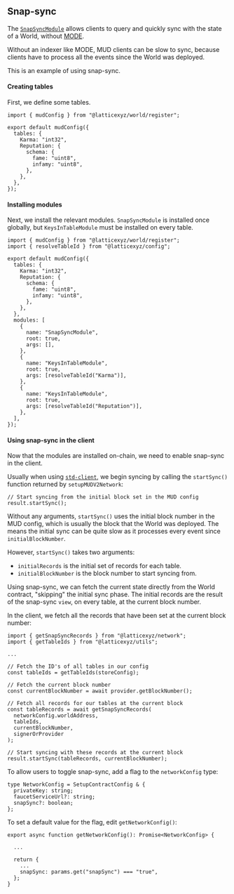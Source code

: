 ## Snap-sync

The [`SnapSyncModule`](https://github.com/latticexyz/mud/blob/main/packages/world/src/modules/snapsync/SnapSyncModule.sol) allows clients to query and quickly sync with the state of a World, without [MODE](/mode).

Without an indexer like MODE, MUD clients can be slow to sync, because clients have to process all the events since the World was deployed.

This is an example of using snap-sync.

#### Creating tables

First, we define some tables.

```tsx
import { mudConfig } from "@latticexyz/world/register";

export default mudConfig({
  tables: {
    Karma: "int32",
    Reputation: {
      schema: {
        fame: "uint8",
        infamy: "uint8",
      },
    },
  },
});
```

#### Installing modules

Next, we install the relevant modules. `SnapSyncModule` is installed once globally, but `KeysInTableModule` must be installed on every table.

```tsx
import { mudConfig } from "@latticexyz/world/register";
import { resolveTableId } from "@latticexyz/config";

export default mudConfig({
  tables: {
    Karma: "int32",
    Reputation: {
      schema: {
        fame: "uint8",
        infamy: "uint8",
      },
    },
  },
  modules: [
    {
      name: "SnapSyncModule",
      root: true,
      args: [],
    },
    {
      name: "KeysInTableModule",
      root: true,
      args: [resolveTableId("Karma")],
    },
    {
      name: "KeysInTableModule",
      root: true,
      args: [resolveTableId("Reputation")],
    },
  ],
});
```

#### Using snap-sync in the client

Now that the modules are installed on-chain, we need to enable snap-sync in the client.

Usually when using [`std-client`](https://github.com/latticexyz/mud/tree/main/packages/std-client), we begin syncing by calling the `startSync()` function returned by `setupMUDV2Network`:

```tsx
// Start syncing from the initial block set in the MUD config
result.startSync();
```

Without any arguments, `startSync()` uses the initial block number in the MUD config, which is usually the block that the World was deployed. The means the initial sync can be quite slow as it processes every event since `initialBlockNumber`.

However, `startSync()` takes two arguments:

- `initialRecords` is the initial set of records for each table.
- `initialBlockNumber` is the block number to start syncing from.

Using snap-sync, we can fetch the current state directly from the World contract, "skipping" the initial sync phase. The initial records are the result of the snap-sync `view`, on every table, at the current block number.

In the client, we fetch all the records that have been set at the current block number:

```tsx
import { getSnapSyncRecords } from "@latticexyz/network";
import { getTableIds } from "@latticexyz/utils";

...

// Fetch the ID's of all tables in our config
const tableIds = getTableIds(storeConfig);

// Fetch the current block number
const currentBlockNumber = await provider.getBlockNumber();

// Fetch all records for our tables at the current block
const tableRecords = await getSnapSyncRecords(
  networkConfig.worldAddress,
  tableIds,
  currentBlockNumber,
  signerOrProvider
);

// Start syncing with these records at the current block
result.startSync(tableRecords, currentBlockNumber);
```

To allow users to toggle snap-sync, add a flag to the `networkConfig` type:

```tsx
type NetworkConfig = SetupContractConfig & {
  privateKey: string;
  faucetServiceUrl?: string;
  snapSync?: boolean;
};
```

To set a default value for the flag, edit `getNetworkConfig()`:

```tsx
export async function getNetworkConfig(): Promise<NetworkConfig> {

  ...

  return {
    ...
    snapSync: params.get("snapSync") === "true",
  };
}
```
